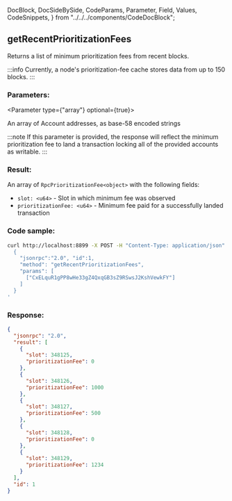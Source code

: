   DocBlock,
  DocSideBySide,
  CodeParams,
  Parameter,
  Field,
  Values,
  CodeSnippets,
} from "../../../components/CodeDocBlock";

<DocBlock>

## getRecentPrioritizationFees

Returns a list of minimum prioritization fees from recent blocks.

:::info
Currently, a node's prioritization-fee cache stores data from up to 150 blocks.
:::

<DocSideBySide>
<CodeParams>

### Parameters:

<Parameter type={"array"} optional={true}>

An array of Account addresses, as base-58 encoded strings

:::note
If this parameter is provided, the response will reflect the minimum prioritization fee to land a transaction locking all of the provided accounts as writable.
:::

</Parameter>

### Result:

An array of `RpcPrioritizationFee<object>` with the following fields:

- `slot: <u64>` - Slot in which minimum fee was observed
- `prioritizationFee: <u64>` - Minimum fee paid for a successfully landed transaction

</CodeParams>

<CodeSnippets>

### Code sample:

```bash
curl http://localhost:8899 -X POST -H "Content-Type: application/json" -d '
  {
    "jsonrpc":"2.0", "id":1,
    "method": "getRecentPrioritizationFees",
    "params": [
      ["CxELquR1gPP8wHe33gZ4QxqGB3sZ9RSwsJ2KshVewkFY"]
    ]
  }
'
```

### Response:

```json
{
  "jsonrpc": "2.0",
  "result": [
    {
      "slot": 348125,
      "prioritizationFee": 0
    },
    {
      "slot": 348126,
      "prioritizationFee": 1000
    },
    {
      "slot": 348127,
      "prioritizationFee": 500
    },
    {
      "slot": 348128,
      "prioritizationFee": 0
    },
    {
      "slot": 348129,
      "prioritizationFee": 1234
    }
  ],
  "id": 1
}
```

</CodeSnippets>
</DocSideBySide>
</DocBlock>
